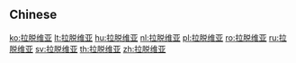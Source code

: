 {{also|拉脫維亞}}
==Chinese==
{{zh-see|拉脫維亞}}

[[ko:拉脱维亚]]
[[lt:拉脱维亚]]
[[hu:拉脱维亚]]
[[nl:拉脱维亚]]
[[pl:拉脱维亚]]
[[ro:拉脱维亚]]
[[ru:拉脱维亚]]
[[sv:拉脱维亚]]
[[th:拉脱维亚]]
[[zh:拉脱维亚]]